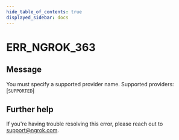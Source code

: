 ```yaml
---
hide_table_of_contents: true
displayed_sidebar: docs
---
```



# ERR_NGROK_363

## Message

You must specify a supported provider name. Supported providers: [`SUPPORTED`]

<ErrorDetails error="err_ngrok_363" />

## Further help

If you're having trouble resolving this error, please reach out to [support@ngrok.com](mailto:support@ngrok.com?subject=Help%20with%20ERR_NGROK_363).
